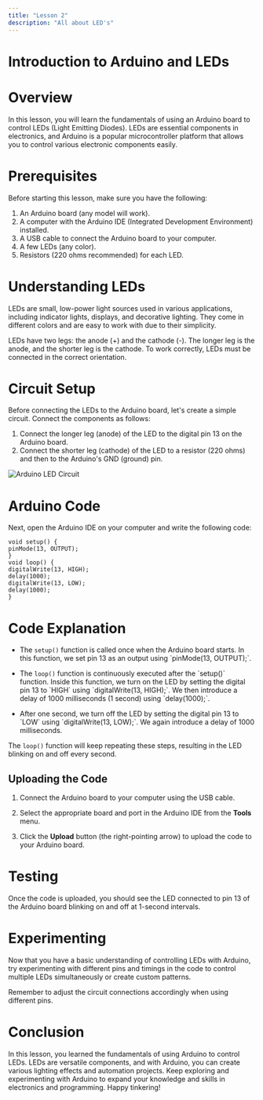 ```yaml
---
title: "Lesson 2"
description: "All about LED's"
---
```


# Introduction to Arduino and LEDs

# Overview

In this lesson, you will learn the fundamentals of using an Arduino board to control LEDs (Light Emitting Diodes). LEDs are essential components in electronics, and Arduino is a popular microcontroller platform that allows you to control various electronic components easily.

# Prerequisites

Before starting this lesson, make sure you have the following:

1. An Arduino board (any model will work).
2. A computer with the Arduino IDE (Integrated Development Environment) installed.
3. A USB cable to connect the Arduino board to your computer.
4. A few LEDs (any color).
5. Resistors (220 ohms recommended) for each LED.

# Understanding LEDs

LEDs are small, low-power light sources used in various applications, including indicator lights, displays, and decorative lighting. They come in different colors and are easy to work with due to their simplicity.

LEDs have two legs: the anode (+) and the cathode (-). The longer leg is the anode, and the shorter leg is the cathode. To work correctly, LEDs must be connected in the correct orientation.

# Circuit Setup

Before connecting the LEDs to the Arduino board, let's create a simple circuit. Connect the components as follows:

1. Connect the longer leg (anode) of the LED to the digital pin 13 on the Arduino board.
2. Connect the shorter leg (cathode) of the LED to a resistor (220 ohms) and then to the Arduino's GND (ground) pin.

![Arduino LED Circuit](../images/LEDCircuit.png)

# Arduino Code

Next, open the Arduino IDE on your computer and write the following code:

```arduino
void setup() {
pinMode(13, OUTPUT);
}
void loop() {
digitalWrite(13, HIGH);
delay(1000);
digitalWrite(13, LOW);
delay(1000);
}
```

# Code Explanation

- The `setup()` function is called once when the Arduino board starts. In this function, we set pin 13 as an output using \`pinMode(13, OUTPUT);\`.

- The `loop()` function is continuously executed after the \`setup()\` function. Inside this function, we turn on the LED by setting the digital pin 13 to \`HIGH\` using \`digitalWrite(13, HIGH);\`. We then introduce a delay of 1000 milliseconds (1 second) using \`delay(1000);\`.

- After one second, we turn off the LED by setting the digital pin 13 to \`LOW\` using \`digitalWrite(13, LOW);\`. We again introduce a delay of 1000 milliseconds.

The `loop()` function will keep repeating these steps, resulting in the LED blinking on and off every second.

## Uploading the Code

1. Connect the Arduino board to your computer using the USB cable.

2. Select the appropriate board and port in the Arduino IDE from the **Tools** menu.

3. Click the **Upload** button (the right-pointing arrow) to upload the code to your Arduino board.

# Testing

Once the code is uploaded, you should see the LED connected to pin 13 of the Arduino board blinking on and off at 1-second intervals.

# Experimenting

Now that you have a basic understanding of controlling LEDs with Arduino, try experimenting with different pins and timings in the code to control multiple LEDs simultaneously or create custom patterns.

Remember to adjust the circuit connections accordingly when using different pins.

# Conclusion

In this lesson, you learned the fundamentals of using Arduino to control LEDs. LEDs are versatile components, and with Arduino, you can create various lighting effects and automation projects. Keep exploring and experimenting with Arduino to expand your knowledge and skills in electronics and programming. Happy tinkering!
